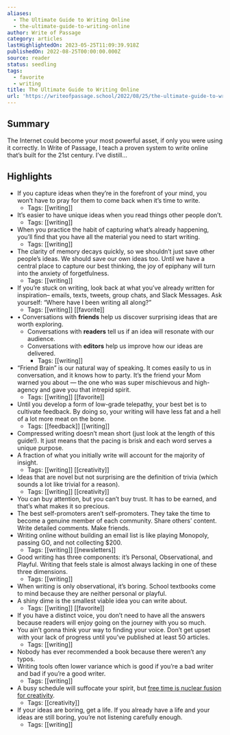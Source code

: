 ```yaml
---
aliases:
  - The Ultimate Guide to Writing Online
  - the-ultimate-guide-to-writing-online
author: Write of Passage
category: articles
lastHighlightedOn: 2023-05-25T11:09:39.918Z
publishedOn: 2022-08-25T00:00:00.000Z
source: reader
status: seedling
tags:
  - favorite
  - writing
title: The Ultimate Guide to Writing Online
url: 'https://writeofpassage.school/2022/08/25/the-ultimate-guide-to-writing-online/'
---
```

## Summary

The Internet could become your most powerful asset, if only you were using it correctly. In Write of Passage, I teach a proven system to write online that’s built for the 21st century. I’ve distill…

## Highlights

- If you capture ideas when they’re in the forefront of your mind, you won’t have to pray for them to come back when it’s time to write.
    - Tags: [[writing]]
- It’s easier to have unique ideas when you read things other people don’t.
    - Tags: [[writing]]
- When you practice the habit of capturing what’s already happening, you’ll find that you have all the material you need to start writing.
    - Tags: [[writing]]
- The clarity of memory decays quickly, so we shouldn’t just save other people’s ideas. We should save our own ideas too. Until we have a central place to capture our best thinking, the joy of epiphany will turn into the anxiety of forgetfulness.
    - Tags: [[writing]]
- If you’re stuck on writing, look back at what you’ve already written for inspiration– emails, texts, tweets, group chats, and Slack Messages. Ask yourself: “Where have I been writing all along?”
    - Tags: [[writing]] [[favorite]]
- • Conversations with **friends** help us discover surprising ideas that are worth exploring.
  - Conversations with **readers** tell us if an idea will resonate with our audience.
  - Conversations with **editors** help us improve how our ideas are delivered.
    - Tags: [[writing]]
- “Friend Brain” is our natural way of speaking. It comes easily to us in conversation, and it knows how to party. It’s the friend your Mom warned you about — the one who was super mischievous and high-agency and gave you that intrepid spirit.
    - Tags: [[writing]] [[favorite]]
- Until you develop a form of low-grade telepathy, your best bet is to cultivate feedback. By doing so, your writing will have less fat and a hell of a lot more meat on the bone.
    - Tags: [[feedback]] [[writing]]
- Compressed writing doesn’t mean short (just look at the length of this guide!). It just means that the pacing is brisk and each word serves a unique purpose.
- A fraction of what you initially write will account for the majority of insight.
    - Tags: [[writing]] [[creativity]]
- Ideas that are novel but not surprising are the definition of trivia (which sounds a lot like trivial for a reason).
    - Tags: [[writing]] [[creativity]]
- You can buy attention, but you can’t buy trust. It has to be earned, and that’s what makes it so precious.
- The best self-promoters aren’t self-promoters. They take the time to become a genuine member of each community. Share others’ content. Write detailed comments. Make friends.
- Writing online without building an email list is like playing Monopoly, passing GO, and not collecting $200.
    - Tags: [[writing]] [[newsletters]]
- Good writing has three components: it’s Personal, Observational, and Playful. Writing that feels stale is almost always lacking in one of these three dimensions.
    - Tags: [[writing]]
- When writing is only observational, it’s boring. School textbooks come to mind because they are neither personal or playful.
- A shiny dime is the smallest viable idea you can write about.
    - Tags: [[writing]] [[favorite]]
- If you have a distinct voice, you don’t need to have all the answers because readers will enjoy going on the journey with you so much.
- You ain’t gonna think your way to finding your voice. Don’t get upset with your lack of progress until you’ve published at least 50 articles.
    - Tags: [[writing]]
- Nobody has ever recommended a book because there weren’t any typos.
- Writing tools often lower variance which is good if you’re a bad writer and bad if you’re a good writer.
    - Tags: [[writing]]
- A busy schedule will suffocate your spirit, but [free time is nuclear fusion for creativity](https://twitter.com/david_perell/status/1558117720180379648?s=20&t=3tD0VtUrBnkWreYtVxDKvg).
    - Tags: [[creativity]]
- If your ideas are boring, get a life. If you already have a life and your ideas are still boring, you’re not listening carefully enough.
    - Tags: [[writing]]
